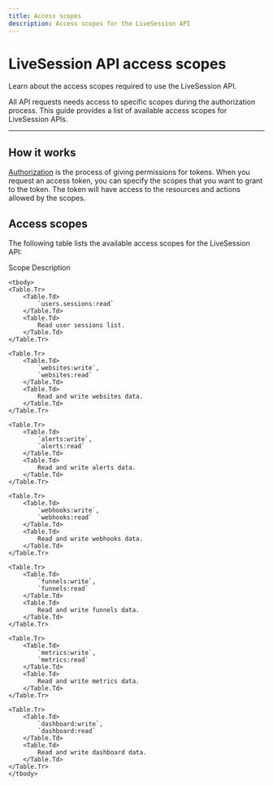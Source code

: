 ```yaml
---
title: Access scopes
description: Access scopes for the LiveSession API
---
```


# LiveSession API access scopes
<Subtitle>
    Learn about the access scopes required to use the LiveSession API.
</Subtitle>

All API requests needs access to specific scopes during the authorization process.
This guide provides a list of available access scopes for LiveSession APIs.

---
## How it works
[Authorization](https://livesession.io) is the process of giving permissions for tokens.
When you request an access token, you can specify the scopes that you want to grant to the token.
The token will have access to the resources and actions allowed by the scopes.

## Access scopes
The following table lists the available access scopes for the LiveSession API:

<Table>
    <thead>
    <Table.Tr>
        <Table.Th>
            Scope
        </Table.Th>
        <Table.Th>
            Description
        </Table.Th>
    </Table.Tr>
    </thead>

    <tbody>
    <Table.Tr>
        <Table.Td>
            `users.sessions:read`
        </Table.Td>
        <Table.Td>
            Read user sessions list.
        </Table.Td>
    </Table.Tr>

    <Table.Tr>
        <Table.Td>
            `websites:write`,
            `websites:read`
        </Table.Td>
        <Table.Td>
            Read and write websites data.
        </Table.Td>
    </Table.Tr>

    <Table.Tr>
        <Table.Td>
            `alerts:write`,
            `alerts:read`
        </Table.Td>
        <Table.Td>
            Read and write alerts data.
        </Table.Td>
    </Table.Tr>

    <Table.Tr>
        <Table.Td>
            `webhooks:write`,
            `webhooks:read`
        </Table.Td>
        <Table.Td>
            Read and write webhooks data.
        </Table.Td>
    </Table.Tr>

    <Table.Tr>
        <Table.Td>
            `funnels:write`,
            `funnels:read`
        </Table.Td>
        <Table.Td>
            Read and write funnels data.
        </Table.Td>
    </Table.Tr>

    <Table.Tr>
        <Table.Td>
            `metrics:write`,
            `metrics:read`
        </Table.Td>
        <Table.Td>
            Read and write metrics data.
        </Table.Td>
    </Table.Tr>

    <Table.Tr>
        <Table.Td>
            `dashboard:write`,
            `dashboard:read`
        </Table.Td>
        <Table.Td>
            Read and write dashboard data.
        </Table.Td>
    </Table.Tr>
    </tbody>
</Table>